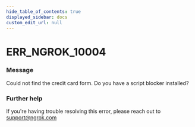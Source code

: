 ```yaml
---
hide_table_of_contents: true
displayed_sidebar: docs
custom_edit_url: null
---
```



# ERR_NGROK_10004

### Message

Could not find the credit card form. Do you have a script blocker installed?

### Further help

If you're having trouble resolving this error, please reach out to [support@ngrok.com](mailto:support@ngrok.com?subject=Help%20with%20ERR_NGROK_10004)

<ErrorDetails error="err_ngrok_10004" />
